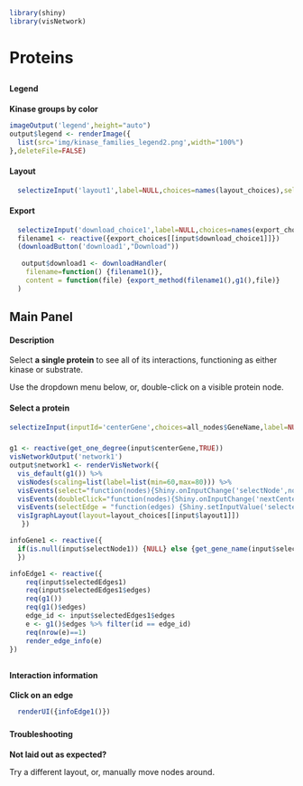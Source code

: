 ```r
library(shiny)
library(visNetwork)
```
# Proteins
##  {.sidebar data-width="200" .opening-page-text}
#### Legend
<p class='options-text'><b>Kinase groups by color</b></p>
```r
imageOutput('legend',height="auto")
output$legend <- renderImage({
  list(src='img/kinase_families_legend2.png',width="100%")
},deleteFile=FALSE)
```
#### Layout 
```r
  selectizeInput('layout1',label=NULL,choices=names(layout_choices),selected="Default",multiple=FALSE)
```
#### Export
```r
  selectizeInput('download_choice1',label=NULL,choices=names(export_choices))
  filename1 <- reactive({export_choices[[input$download_choice1]]})
  (downloadButton('download1',"Download"))
  
   output$download1 <- downloadHandler(
    filename=function() {filename1()},
    content = function(file) {export_method(filename1(),g1(),file)}
  )
```

## Main Panel {data-width=1000}
#### Description  {.opening-page-text}
Select <b>a single protein</b> to see all of its interactions, functioning as either kinase or substrate.

Use the dropdown menu below, or, double-click on a visible protein node.

#### Select a protein
```r
selectizeInput(inputId='centerGene',choices=all_nodes$GeneName,label=NULL,selected = "STK11", multiple = F,options=list(maxOptions=4000))
``` 
### {}
```r
g1 <- reactive(get_one_degree(input$centerGene,TRUE))
visNetworkOutput('network1')
output$network1 <- renderVisNetwork({
  vis_default(g1()) %>%
  visNodes(scaling=list(label=list(min=60,max=80))) %>%
  visEvents(select="function(nodes){Shiny.onInputChange('selectNode',nodes.nodes);}") %>%
  visEvents(doubleClick="function(nodes){Shiny.onInputChange('nextCenterNode',nodes.nodes)}") %>%
  visEvents(selectEdge = "function(edges) {Shiny.setInputValue('selectedEdges1', edges);}") %>%
  visIgraphLayout(layout=layout_choices[[input$layout1]])
   })

infoGene1 <- reactive({
  if(is.null(input$selectNode1)) {NULL} else {get_gene_name(input$selectNode1)}
  })

infoEdge1 <- reactive({
    req(input$selectedEdges1)
    req(input$selectedEdges1$edges)
    req(g1())
    req(g1()$edges)
    edge_id <- input$selectedEdges1$edges
    e <- g1()$edges %>% filter(id == edge_id)
    req(nrow(e)==1)
    render_edge_info(e)
})

```

##  {data-width="300" .opening-page-text}
### {}
#### Interaction information
<p class='options-text'> <b> Click on an edge</b> </p>

```r
  renderUI({infoEdge1()})
```
### {}
#### Troubleshooting
<div class="options-text">

<p><b>Not laid out as expected? </b></p>
<p>Try a different layout, or, manually move nodes around.</p>
  
</div>